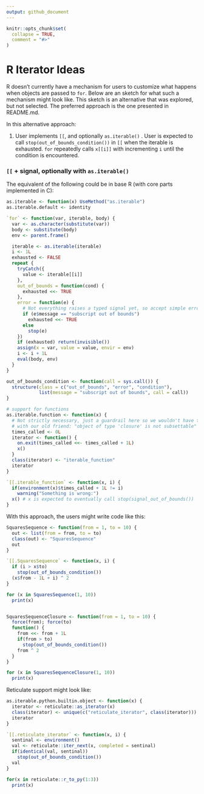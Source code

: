 ```yaml
---
output: github_document
---
```


<!-- README.md is generated from README.Rmd. Please edit that file -->

```r
knitr::opts_chunk$set(
  collapse = TRUE,
  comment = "#>"
)
```

# R Iterator Ideas

R doesn't currently have a mechanism for users to customize what happens
when objects are passed to `for`. Below are an sketch for what such a
mechanism might look like. This sketch is an alternative that was
explored, but not selected. The preferred approach is the one presented
in README.md.

In this alternative approach:

1.  User implements `[[`, and optionally `as.iterable()` . User is
    expected to call `stop(out_of_bounds_condition())` in `[[` when the
    iterable is exhausted. `for` repeatedly calls `x[[i]]` with
    incrementing `i` until the condition is encountered.

### `[[` + signal, optionally with `as.iterable()`

The equivalent of the following could be in base R (with core parts
implemented in C):

```r
as.iterable <- function(x) UseMethod("as.iterable")
as.iterable.default <- identity

`for` <- function(var, iterable, body) {
  var <- as.character(substitute(var))
  body <- substitute(body)
  env <- parent.frame()

  iterable <- as.iterable(iterable)
  i <- 1L
  exhausted <- FALSE
  repeat {
    tryCatch({
      value <- iterable[[i]]
    },
    out_of_bounds = function(cond) {
      exhausted <<- TRUE
    },
    error = function(e) {
      # Not everything raises a typed signal yet, so accept simple errors too
      if (e$message == "subscript out of bounds")
        exhausted <<- TRUE
      else
        stop(e)
    })
    if (exhausted) return(invisible())
    assign(x = var, value = value, envir = env)
    i <- i + 1L
    eval(body, env)
  }
}

out_of_bounds_condition <- function(call = sys.call()) {
  structure(class = c("out_of_bounds", "error", "condition"),
            list(message = "subscript out of bounds", call = call))
}

# support for functions
as.iterable.function <- function(x) {
  # Not strictly necessary, just a guardrail here so we wouldn't have to part
  # with our old friend: "object of type 'closure' is not subsettable"
  times_called <- 0L
  iterator <- function() {
    on.exit(times_called <<- times_called + 1L)
    x()
  }
  class(iterator) <- "iterable_function"
  iterator
}

`[[.iterable_function` <- function(x, i) {
  if(environment(x)$times_called + 1L != i)
    warning("Something is wrong:")
  x() # x is expected to eventually call stop(signal_out_of_bounds())
}
```

With this approach, the users might write code like this:

```r
SquaresSequence <- function(from = 1, to = 10) {
  out <- list(from = from, to = to)
  class(out) <- "SquaresSequence"
  out
}

`[[.SquaresSequence` <- function(x, i) {
  if (i > x$to)
    stop(out_of_bounds_condition())
  (x$from - 1L + i) ^ 2
}

for (x in SquaresSequence(1, 10))
  print(x)


SquaresSequenceClosure <- function(from = 1, to = 10) {
  force(from); force(to)
  function() {
    from <<- from + 1L
    if(from > to)
      stop(out_of_bounds_condition())
    from ^ 2
  }
}

for (x in SquaresSequenceClosure(1, 10))
  print(x)
```

Reticulate support might look like:

```r
as.iterable.python.builtin.object <- function(x) {
  iterator <- reticulate::as_iterator(x)
  class(iterator) <- unique(c("reticulate_iterator", class(iterator)))
  iterator
}

`[[.reticulate_iterator` <- function(x, i) {
  sentinal <- environment()
  val <- reticulate::iter_next(x, completed = sentinal)
  if(identical(val, sentinal))
    stop(out_of_bounds_condition())
  val
}

for(x in reticulate::r_to_py(1:3))
  print(x)
```
